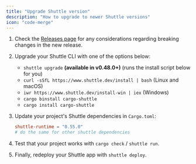 ```yaml
---
title: "Upgrade Shuttle version"
description: "How to upgrade to newer Shuttle versions"
icon: "code-merge"
---
```


1. Check the [Releases page](https://github.com/shuttle-hq/shuttle/releases) for any considerations regarding breaking changes in the new release.

2. Upgrade your Shuttle CLI with one of the options below:
   - `shuttle upgrade` **(available in v0.48.0+)** (runs the install script below for you)
   - `curl -sSfL https://www.shuttle.dev/install | bash` (Linux and macOS)
   - `iwr https://www.shuttle.dev/install-win | iex` (Windows)
   - `cargo binstall cargo-shuttle`
   - `cargo install cargo-shuttle`

3. Update your project's Shuttle dependencies in `Cargo.toml`:
   ```toml Cargo.toml
   shuttle-runtime = "0.55.0"
   # do the same for other shuttle dependencies
   ```

4. Test that your project works with `cargo check` / `shuttle run`.

5. Finally, redeploy your Shuttle app with `shuttle deploy`.
